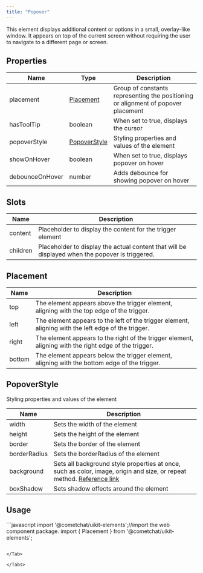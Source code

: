 ```yaml
---
title: "Popover"
---
```


This element displays additional content or options in a small, overlay-like window. It appears on top of the current screen without requiring the user to navigate to a different page or screen.

## Properties

| Name            | Type                                                     | Description                                                                       |
| --------------- | -------------------------------------------------------- | --------------------------------------------------------------------------------- |
| placement       | [Placement](/web-elements/pop-over#placement)       | Group of constants representing the positioning or alignment of popover placement |
| hasToolTip      | boolean                                                  | When set to true, displays the cursor                                             |
| popoverStyle    | [PopoverStyle](/web-elements/pop-over#popoverstyle) | Styling properties and values of the element                                      |
| showOnHover     | boolean                                                  | When set to true, displays popover on hover                                       |
| debounceOnHover | number                                                   | Adds debounce for showing popover on hover                                        |

## Slots

| Name     | Description                                                                                     |
| -------- | ----------------------------------------------------------------------------------------------- |
| content  | Placeholder to display the content for the trigger element                                      |
| children | Placeholder to display the actual content that will be displayed when the popover is triggered. |

## Placement

| Name   | Description                                                                                           |
| ------ | ----------------------------------------------------------------------------------------------------- |
| top    | The element appears above the trigger element, aligning with the top edge of the trigger.             |
| left   | The element appears to the left of the trigger element, aligning with the left edge of the trigger.   |
| right  | The element appears to the right of the trigger element, aligning with the right edge of the trigger. |
| bottom | The element appears below the trigger element, aligning with the bottom edge of the trigger.          |

## PopoverStyle

Styling properties and values of the element

| Name         | Description                                                                                                                                                                          |
| ------------ | ------------------------------------------------------------------------------------------------------------------------------------------------------------------------------------ |
| width        | Sets the width of the element                                                                                                                                                        |
| height       | Sets the height of the element                                                                                                                                                       |
| border       | Sets the border of the element                                                                                                                                                       |
| borderRadius | Sets the borderRadius of the element                                                                                                                                                 |
| background   | Sets all background style properties at once, such as color, image, origin and size, or repeat method. [Reference link](https://developer.mozilla.org/en-US/docs/Web/CSS/background) |
| boxShadow    | Sets shadow effects around the element                                                                                                                                               |

## Usage

<Tabs>
<Tab title="JavaScript">
```javascript
import '@cometchat/uikit-elements';//import the web component package.
import { Placement } from '@cometchat/uikit-elements';

<cometchat-popover placement="Placement.top" hasToolTip="true"></cometchat-popover>
```

</Tab>

</Tabs>
